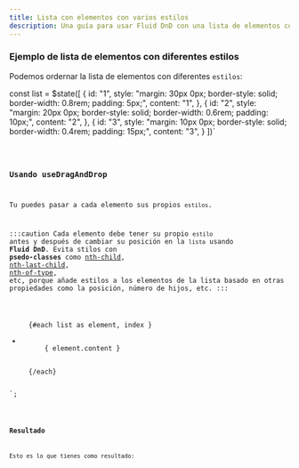 ```yaml
---
title: Lista con elementos con varios estilos
description: Una guía para usar Fluid DnD con una lista de elementos con diferentes estilos.
---
```



### Ejemplo de lista de elementos con diferentes estilos

Podemos ordernar la lista de elementos con diferentes `estilos`:

  const list = $state([
  {
    id: "1",
    style:
      "margin: 30px 0px; border-style: solid; border-width: 0.8rem; padding: 5px;",
    content: "1",
  },
  {
    id: "2",
    style:
      "margin: 20px 0px; border-style: solid; border-width: 0.6rem; padding: 10px;",
    content: "2",
  },
  {
    id: "3",
    style:
      "margin: 10px 0px; border-style: solid; border-width: 0.4rem; padding: 15px;",
    content: "3",
  }
])`

<Code code={listOfNumbers} lang="js" />

### Usando useDragAndDrop

Tu puedes pasar a cada elemento sus propios `estilos`.

:::caution
Cada elemento debe tener su propio `estilo` antes y después de cambiar su posición en la `lista` usando **Fluid DnD**. Evita stilos con **psedo-classes** como [nth-child](https://developer.mozilla.org/es/docs/Web/CSS/:nth-last-child), [nth-last-child](https://developer.mozilla.org/es/docs/Web/CSS/:nth-last-child), [nth-of-type](https://developer.mozilla.org/es/docs/Web/CSS/:nth-of-type), etc, porque añade estilos a los elementos de la lista basado en otras propiedades como la posición, número de hijos, etc.
:::


<ul use:parent class="block px-2 h-72">
  {#each list as element, index }
    <li
      class="border-solid pl-1 mt-1 border-2"
      data-index={index}
      style={element.style}
    >
      { element.content }
    </li>
  {/each}
</ul>
`;

<Code code={listOfNumberInsideDnD} lang="svelte" mark={highlightsDnD} />

### Resultado

Esto es lo que tienes como resultado:

<div class="p-8 bg-[var(--sl-color-gray-6)] h-96">
  <SingleVerticalListWithDiferentStyles client:load />
</div>
